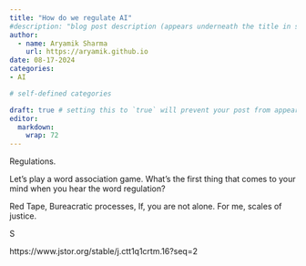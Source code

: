 ```yaml
---
title: "How do we regulate AI"
#description: "blog post description (appears underneath the title in smaller text) which is included on the listing page"
author:
  - name: Aryamik Sharma
    url: https://aryamik.github.io
date: 08-17-2024
categories: 
- AI

# self-defined categories

draft: true # setting this to `true` will prevent your post from appearing on your listing page until you're ready!
editor: 
  markdown: 
    wrap: 72
---
```


Regulations.

Let's play a word association game. What's the first thing that comes to
your mind when you hear the word regulation?

Red Tape, Bureacratic processes, If, you are not alone. For me, scales
of justice.

S

https://www.jstor.org/stable/j.ctt1q1crtm.16?seq=2
